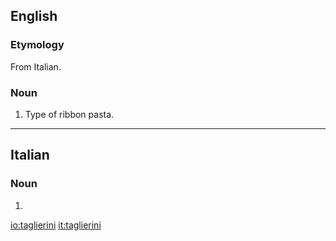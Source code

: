 ==English==
{{Wikipedia}}

===Etymology===
From Italian.

===Noun===
{{en-noun}}

# Type of ribbon pasta.

----

==Italian==

===Noun===
{{head|it|plural|g=m}}

# {{plural of|taglierino|lang=it}}

[[io:taglierini]]
[[it:taglierini]]